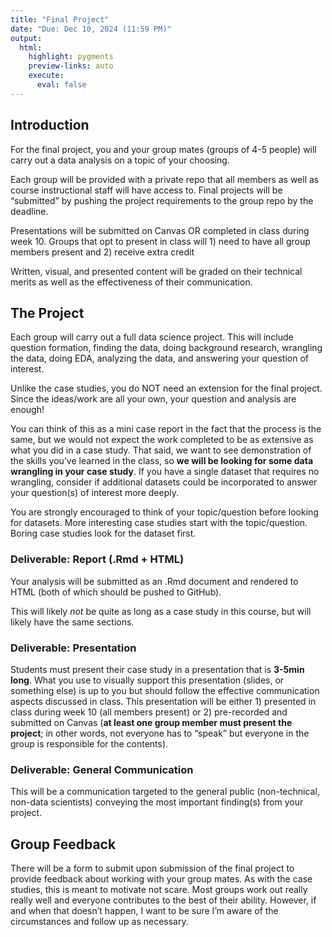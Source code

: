 ```yaml
---
title: "Final Project"
date: "Due: Dec 10, 2024 (11:59 PM)"
output: 
  html: 
    highlight: pygments
    preview-links: auto
    execute:
      eval: false
---
```


## Introduction

For the final project, you and your group mates (groups of 4-5 people) will carry out a data analysis on a topic of your choosing.

Each group will be provided with a private repo that all members as well as course instructional staff will have access to. Final projects will be "submitted" by pushing the project requirements to the group repo by the deadline.

Presentations will be submitted on Canvas OR completed in class during week 10. Groups that opt to present in class will 1) need to have all group members present and 2) receive extra credit

Written, visual, and presented content will be graded on their technical merits as well as the effectiveness of their communication.


## The Project

Each group will carry out a full data science project. This will include question formation, finding the data, doing background research, wrangling the data, doing EDA, analyzing the data, and answering your question of interest.

::: callout-note
Unlike the case studies, you do NOT need an extension for the final project. Since the ideas/work are all your own, your question and analysis are enough!
:::

You can think of this as a mini case report in the fact that the process is the same, but we would not expect the work completed to be as extensive as what you did in a case study. That said, we want to see demonstration of the skills you've learned in the class, so **we will be looking for some data wrangling in your case study**. If you have a single dataset that requires no wrangling, consider if additional datasets could be incorporated to answer your question(s) of interest more deeply.

You are strongly encouraged to think of your topic/question before looking for datasets. More interesting case studies start with the topic/question. Boring case studies look for the dataset first.

### Deliverable: Report (.Rmd + HTML)

Your analysis will be submitted as an .Rmd document and rendered to HTML (both of which should be pushed to GitHub).

This will likely *not* be quite as long as a case study in this course, but will likely have the same sections.

### Deliverable: Presentation

Students must present their case study in a presentation that is **3-5min long**. What you use to visually support this presentation (slides, or something else) is up to you but should follow the effective communication aspects discussed in class. This presentation will be either 1) presented in class during week 10 (all members present) or 2) pre-recorded and submitted on Canvas (**at least one group member must present the project**; in other words, not everyone has to "speak" but everyone in the group is responsible for the contents).

### Deliverable: General Communication

This will be a communication targeted to the general public (non-technical, non-data scientists) conveying the most important finding(s) from your project.

## Group Feedback

There will be a form to submit upon submission of the final project to provide feedback about working with your group mates. As with the case studies, this is meant to motivate not scare. Most groups work out really really well and everyone contributes to the best of their ability. However, if and when that doesn't happen, I want to be sure I'm aware of the circumstances and follow up as necessary.
